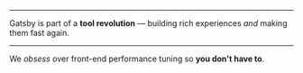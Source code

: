 

<Title>

<Clock />

# Advanced Web Performance

## Also, why is Gatsby so fast?

### Kyle Mathews, Gatsby

</Title>

---

<SimpleText>

Gatsby is part of a <b>tool revolution</b> — building rich experiences <i>and</i> making them fast again.

</SimpleText>

---

<Invert>

<SimpleText>

We <i>obsess</i> over front-end performance tuning so <strong>you don't have to</strong>.

</SimpleText>

</Invert>

